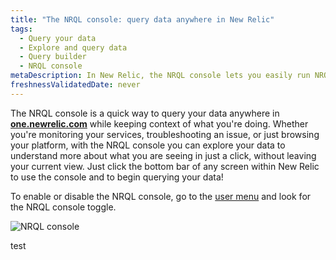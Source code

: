 ```yaml
---
title: "The NRQL console: query data anywhere in New Relic"
tags:
  - Query your data
  - Explore and query data
  - Query builder
  - NRQL console
metaDescription: In New Relic, the NRQL console lets you easily run NRQL queries from anywhere on the platform.  
freshnessValidatedDate: never
---
```



The NRQL console is a quick way to query your data anywhere in **[one.newrelic.com](https://one.newrelic.com/all-capabilities)** while keeping context of what you're doing. Whether you're monitoring your services, troubleshooting an issue, or just browsing your platform, with the NRQL console you can explore your data to understand more about what you are seeing in just a click, without leaving your current view. Just click the bottom bar of any screen within New Relic to use the console and to begin querying your data!

To enable or disable the NRQL console, go to the [user menu](/docs/accounts/accounts-billing/general-account-settings/intro-account-settings) and look for the NRQL console toggle. 

<img
  title="NRQL console"
  alt="NRQL console"
  src={queriesNrqlNrqlConsole}
/>



test
